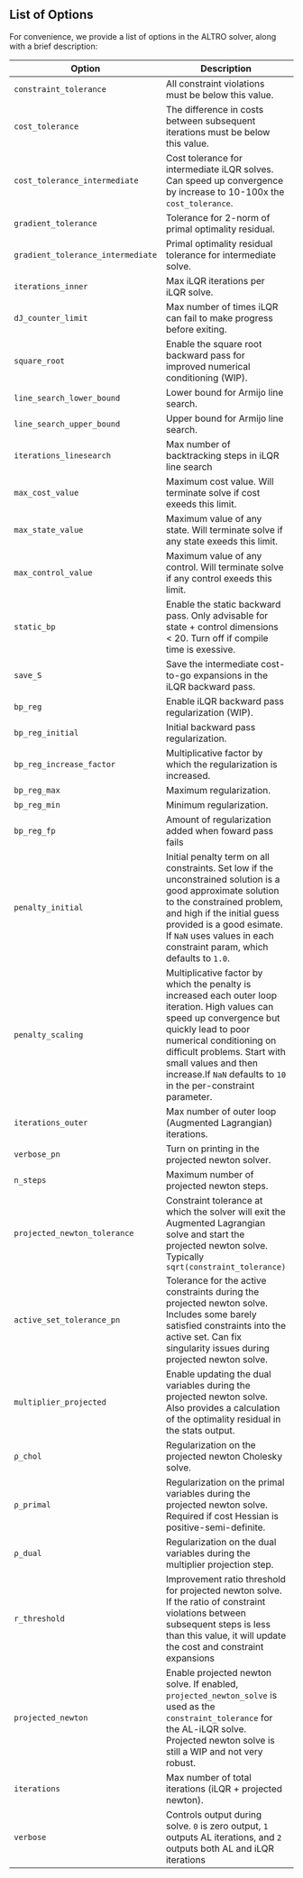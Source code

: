 ## List of Options

For convenience, we provide a list of options in the ALTRO solver, along with a brief
description:

| Option                            | Description                                                                                                                                                                                                                                                                                         | Importance  | Default |
| --------------------------------- | --------------------------------------------------------------------------------------------------------------------------------------------------------------------------------------------------------------------------------------------------------------------------------------------------- | ----------- | ------- |
| `constraint_tolerance`            | All constraint violations must be below this value.                                                                                                                                                                                                                                                 | High        | `1e-6`  |
| `cost_tolerance`                  | The difference in costs between subsequent iterations must be below this value.                                                                                                                                                                                                                     | High        | `1e-4`  |
| `cost_tolerance_intermediate`     | Cost tolerance for intermediate iLQR solves. Can speed up convergence by increase to 10-100x the `cost_tolerance`.                                                                                                                                                                                  | Med         | `1e-4`  |
| `gradient_tolerance`              | Tolerance for 2-norm of primal optimality residual.                                                                                                                                                                                                                                                 | Low         | `1`     |
| `gradient_tolerance_intermediate` | Primal optimality residual tolerance for intermediate solve.                                                                                                                                                                                                                                        | Low         | `10`    |
| `iterations_inner`                | Max iLQR iterations per iLQR solve.                                                                                                                                                                                                                                                                 | Med         | `300`   |
| `dJ_counter_limit`                | Max number of times iLQR can fail to make progress before exiting.                                                                                                                                                                                                                                  | Low         | `10`    |
| `square_root`                     | Enable the square root backward pass for improved numerical conditioning (WIP).                                                                                                                                                                                                                     | Med         | `false` |
| `line_search_lower_bound`         | Lower bound for Armijo line search.                                                                                                                                                                                                                                                                 | Low         | `1e-8`  |
| `line_search_upper_bound`         | Upper bound for Armijo line search.                                                                                                                                                                                                                                                                 | Low         | `10.0`  |
| `iterations_linesearch`           | Max number of backtracking steps in iLQR line search                                                                                                                                                                                                                                                | Low         | 20      |
| `max_cost_value`                  | Maximum cost value. Will terminate solve if cost exeeds this limit.                                                                                                                                                                                                                                 | Low         | `1e8`   |
| `max_state_value`                 | Maximum value of any state. Will terminate solve if any state exeeds this limit.                                                                                                                                                                                                                    | Low         | `1e8`   |
| `max_control_value`               | Maximum value of any control. Will terminate solve if any control exeeds this limit.                                                                                                                                                                                                                | Low         | `1e8`   |
| `static_bp`                       | Enable the static backward pass. Only advisable for state + control dimensions < 20. Turn off if compile time is exessive.                                                                                                                                                                          | Low         | `true`  |
| `save_S`                          | Save the intermediate cost-to-go expansions in the iLQR backward pass.                                                                                                                                                                                                                              | Low         | `false` |
| `bp_reg`                          | Enable iLQR backward pass regularization (WIP).                                                                                                                                                                                                                                                     | Med         | `false` |
| `bp_reg_initial`                  | Initial backward pass regularization.                                                                                                                                                                                                                                                               | Low         | `0.0`   |
| `bp_reg_increase_factor`          | Multiplicative factor by which the regularization is increased.                                                                                                                                                                                                                                     | Low         | `1.6`   |
| `bp_reg_max`                      | Maximum regularization.                                                                                                                                                                                                                                                                             | Low         | `1e8`   |
| `bp_reg_min`                      | Minimum regularization.                                                                                                                                                                                                                                                                             | Low         | `1e-8`  |
| `bp_reg_fp`                       | Amount of regularization added when foward pass fails                                                                                                                                                                                                                                               | Low         | `10.0`  |
| `penalty_initial`                 | Initial penalty term on all constraints. Set low if the unconstrained solution is a good approximate solution to the constrained problem, and high if the initial guess provided is a good esimate. If `NaN` uses values in each constraint param, which defaults to `1.0`.                         | `Very High` | `NaN`   |
| `penalty_scaling`                 | Multiplicative factor by which the penalty is increased each outer loop iteration. High values can speed up convergence but quickly lead to poor numerical conditioning on difficult problems. Start with small values and then increase.If `NaN` defaults to `10` in the per-constraint parameter. | `Very High` | `NaN`   |
| `iterations_outer`                | Max number of outer loop (Augmented Lagrangian) iterations.                                                                                                                                                                                                                                         | Med         | `30`    |
| `verbose_pn`                      | Turn on printing in the projected newton solver.                                                                                                                                                                                                                                                    | Low         | `false` |
| `n_steps`                         | Maximum number of projected newton steps.                                                                                                                                                                                                                                                           | Low         | `2`     |
| `projected_newton_tolerance`      | Constraint tolerance at which the solver will exit the Augmented Lagrangian solve and start the projected newton solve. Typically `sqrt(constraint_tolerance)`                                                                                                                                      | High        | `1e-3`  |
| `active_set_tolerance_pn`         | Tolerance for the active constraints during the projected newton solve. Includes some barely satisfied constraints into the active set. Can fix singularity issues during projected newton solve.                                                                                                   | Med         | `1e-3`  |
| `multiplier_projected`            | Enable updating the dual variables during the projected newton solve. Also provides a calculation of the optimality residual in the stats output.                                                                                                                                                   | Low         | `true`  |
| `ρ_chol`                          | Regularization on the projected newton Cholesky solve.                                                                                                                                                                                                                                              | Med         | `1e-2`  |
| `ρ_primal`                        | Regularization on the primal variables during the projected newton solve. Required if cost Hessian is positive-semi-definite.                                                                                                                                                                       | Low         | `1e-8`  |
| `ρ_dual`                          | Regularization on the dual variables during the multiplier projection step.                                                                                                                                                                                                                         | Low         | `1e-8`  |
| `r_threshold`                     | Improvement ratio threshold for projected newton solve. If the ratio of constraint violations between subsequent steps is less than this value, it will update the cost and constraint expansions                                                                                                   | Low         | `1.1`   |
| `projected_newton`                | Enable projected newton solve. If enabled, `projected_newton_solve` is used as the `constraint_tolerance` for the AL-iLQR solve. Projected newton solve is still a WIP and not very robust.                                                                                                         | High        | `true`  |
| `iterations`                      | Max number of total iterations (iLQR + projected newton).                                                                                                                                                                                                                                           | Med         | 1000    |
| `verbose`                         | Controls output during solve. `0` is zero output, `1` outputs AL iterations, and `2` outputs both AL and iLQR iterations                                                                                                                                                                            | Low         | `0`     |
